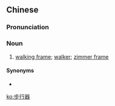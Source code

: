 {{also|歩行器}}
==Chinese==
{{zh-forms|type=21}}

===Pronunciation===
{{zh-pron
|m=bùxíngqì
|cat=n
}}

===Noun===
{{zh-noun}}

# [[walking frame]]; [[walker]]; [[zimmer frame]]

====Synonyms====
* {{zh-l|步行框架}}

[[ko:步行器]]